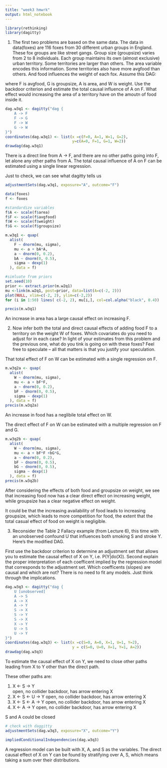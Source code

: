 ```yaml
---
title: "week3 hmwrk"
output: html_notebook
---
```


 
```r
library(rethinking)
library(dagitty)
```

1. The first two problems are based on the same data.  The data in data(foxes) 
are 116 foxes from 30 different urban groups in England.  These fox groups
are like street gangs.  Group size (groupsize) varies from 2 to 8 individuals.
Each group maintains its own (almost exclusive) urban territory.  Some
territories are larger than others.  The area variable encodes this information.
Some territories also have more avgfood than others.  And food influences
the weight of each fox.  Assume this DAG:

where F is avgfood, G is groupsize, A is area, and W is weight.
  Use the backdoor criterion and estimate the total causal influence of A on F.
What effect would increasing the area of a territory have on the amoutn of food
inside it.


```r
dag.w3q1 <- dagitty("dag {
    A -> F
    F -> G
    F -> W
    G -> W
}")
coordinates(dag.w3q1) <- list(x =c(F=0, A=1, W=1, G=2), 
                              y=c(A=0, F=1, G=1, W=2))
drawdag(dag.w3q1)

```

There is a direct line from A -> F, and there are no other paths going into F,
let alone any other paths from A.  The total causal influence of A on F
can be estimated using a single linear regression.

Just to check, we can see what dagitty tells us
```r
adjustmentSets(dag.w3q1, exposure="A", outcome="F")
```



```r
data(foxes)
f <- foxes
```


```r
#standardize variables
f$A <- scale(f$area)
f$F <- scale(f$avgfood)
f$W <- scale(f$weight)
f$G <- scale(f$groupsize)
```

```r
m.w3q1 <- quap(
  alist(
    F ~ dnorm(mu, sigma),
    mu <- a + bA*A,
    a ~ dnorm(0, 0.2),
    bA ~ dnorm(0, 0.5),
    sigma ~ dexp(1)
  ), data = f)
```

```r
#simluate from priors
set.seed(10)
prior <- extract.prior(m.w2q1)
mu <-link(m.w2q1, post=prior, data=list(A=c(-2, 2)))
plot(NULL, xlim=c(-2, 2), ylim=c(-2,2))
for (i in 1:50) lines( c(-2, 2), mu[i,], col=col.alpha("black", 0.4))
```
```r
precis(m.w3q1)
```
An increase in area has a large causal effect on increasing F. 


2. Now infer both the total and direct causal effects of adding food F to a
territory on the weight W of foxes.  Which covariates do you need to adjust for
in each case?  In light of your estimates from this problem and the previous
one, what do you tink is going on with these foxes?  Feel free to speculate --
all that matters is that you justify your speculation.

That total effect of F on W can be estimated with a single regression on F.

```r
m.w3q2a <- quap(
  alist(
    W ~ dnorm(mu, sigma),
    mu <- a + bF*F,
    a ~ dnorm(0, 0.2),
    bF ~ dnorm(0, 0.5),
    sigma ~ dexp(1)
  ), data = f)
precis(m.w3q2a)
```
An increase in food has a neglibile total effect on W.


The direct effect of F on W can be estimated with a multiple regression on F and G.

```r
m.w3q2b <- quap(
  alist(
    W ~ dnorm(mu, sigma),
    mu <- a + bF*F +bG*G,
    a ~ dnorm(0, 0.2),
    bF ~ dnorm(0, 0.5),
    bG ~ dnorm(0, 0.5),
    sigma ~ dexp(1)
  ), data = f)
precis(m.w3q2b)
```
After considering the effects of both food and groupsize on weight, we see that 
increasing food now has a clear direct effect on increasing weight, while groupsize has a clear
negative effect on weight.

It could be that the increasing availability of food leads to increasing groupsize,
which leads to more competition for food, the extent that the total casual effect
of food on weight is negligible.

3. Reconsider the Table 2 Fallacy example (from Lecture 6), this time with an
unobserved confound U that influences both smoking S and stroke Y.  Here's the
modified DAG. 

First use the backdoor criterion to determine an adjustment set that allows you
to estimate the causal effect of X on Y, i.e. P(Y|do(X)).  Second explain the
proper interpretation of each coefficent implied by the regression model that
corresponds to the adjustment set.  Which coefficents (slopes) are causal
and which are not?  There is no need to fit any models.  Just think through
the implications.

```r
dag.w3q3 <- dagitty("dag {
    U [unobserved]
    A -> S
    A -> X
    A -> Y
    S -> X
    S -> Y
    S -> X
    X -> Y
    U -> S
    U -> Y
}")
coordinates(dag.w3q3) <- list(x =c(S=0, A=0, X=1, U=1, Y=2), 
                              y = c(S=0, U=0, X=1, Y=1, A=2))
drawdag(dag.w3q3)
```
To estimate the causal effect of X on Y, we need to close other paths leading
from X to Y other than the direct path.  

These other paths are:

1) X <- S -> Y  
  open, no collider
  backdoor, has arrow entering X
2) X <- S <- U -> Y 
  open, no collider
  backdoor, has arrow entering X
3) X <- S <- A -> Y
  open, no collider
  backdoor, has arrow entering X
4) X <- A -> Y
  open, no collider
  backdoor, has arrow entering X
  
  
S and A could be closed

```r
# check with daggitty
adjustmentSets(dag.w3q3, exposure="X", outcome="Y")
```

```r
impliedConditionalIndependencies(dag.w3q3)
```

A regression model can be built with X, A, and S as the variables.  The direct
causal effect of X on Y can be found by stratifying over A, S, which means
taking a sum over their distributions.
